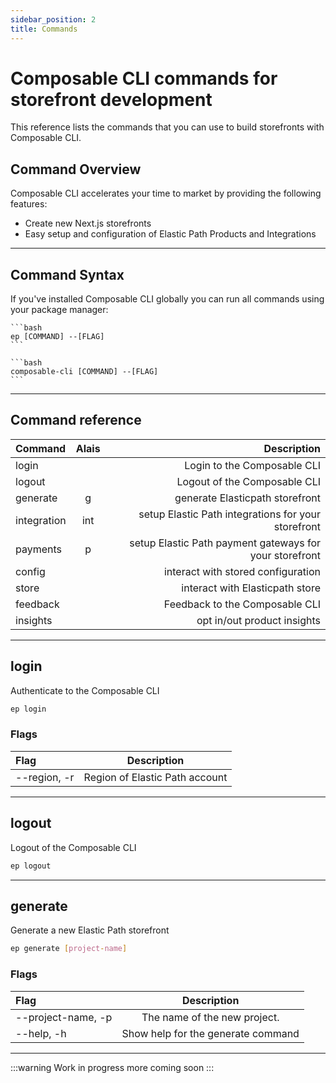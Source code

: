 ```yaml
---
sidebar_position: 2
title: Commands
---
```



# Composable CLI commands for storefront development

This reference lists the commands that you can use to build storefronts with Composable CLI.

## Command Overview

Composable CLI accelerates your time to market by providing the following features:

- Create new Next.js storefronts
- Easy setup and configuration of Elastic Path Products and Integrations

---

## Command Syntax

If you've installed Composable CLI globally you can run all commands using your package manager:


<Tabs>
  <TabItem value="alias" label="Alais">

    ```bash
    ep [COMMAND] --[FLAG]
    ```

  </TabItem>

  <TabItem value="standard" label="Standard">

    ```bash
    composable-cli [COMMAND] --[FLAG]
    ```

  </TabItem>
</Tabs>

---

## Command reference

| Command     | Alais |                                             Description |
|:------------|:-----:|--------------------------------------------------------:|
| login       |       |                             Login to the Composable CLI |
| logout      |       |                            Logout of the Composable CLI |
| generate    |   g   |                         generate Elasticpath storefront |
| integration |  int  |     setup Elastic Path integrations for your storefront |
| payments    |   p   | setup Elastic Path payment gateways for your storefront |
| config      |       |                      interact with stored configuration |
| store       |       |                         interact with Elasticpath store |
| feedback    |       |                          Feedback to the Composable CLI |
| insights    |       |                             opt in/out product insights |

---

## login

Authenticate to the Composable CLI

```bash
ep login
```

### Flags

| Flag         |          Description           |
|:-------------|:------------------------------:|
| --region, -r | Region of Elastic Path account |

---

## logout

Logout of the Composable CLI

```bash
ep logout
```

---

## generate

Generate a new Elastic Path storefront

```bash
ep generate [project-name]
```

### Flags

| Flag               |            Description             |
|:-------------------|:----------------------------------:|
| --project-name, -p |    The name of the new project.    |
| --help, -h         | Show help for the generate command |

---

:::warning
Work in progress more coming soon
:::